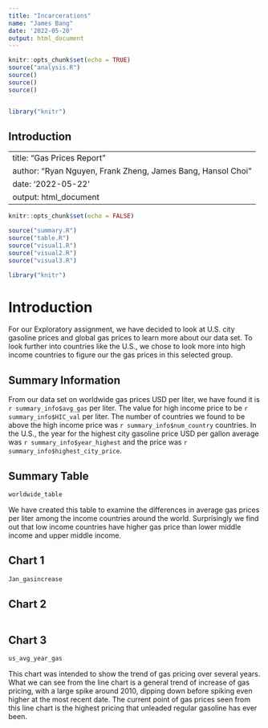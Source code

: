 ```yaml
---
title: "Incarcerations"
name: "James Bang"
date: '2022-05-20'
output: html_document
---
```


```r
knitr::opts_chunk$set(echo = TRUE)
source("analysis.R")
source()
source()
source()


library("knitr")

```


## Introduction 







---
title: "Gas Prices Report"
author: "Ryan Nguyen, Frank Zheng, James Bang, Hansol Choi"
date: '2022-05-22'
output: html_document
---

```r
knitr::opts_chunk$set(echo = FALSE)

source("summary.R")
source("table.R")
source("visual1.R")
source("visual2.R")
source("visual3.R")

library("knitr")
```

# Introduction

For our Exploratory assignment, we have decided to look at U.S. city gasoline prices and global gas prices to learn more about our data set. To look further into countries like the U.S., we chose to look more into high income countries to figure our the gas prices in this selected group.

## Summary Information

From our data set on worldwide gas prices USD per liter, we have found it is `r summary_info$avg_gas` per liter. The value for high income price to be `r summary_info$HIC_val` per liter. The number of countries we found to be above the high income price was `r summary_info$num_country` countries. In the U.S., the year for the highest city gasoline price USD per gallon average was `r summary_info$year_highest` and the price was `r summary_info$highest_city_price`.

## Summary Table

```r
worldwide_table
```

We have created this table to examine the differences in average gas prices per liter among the income countries around the world. Surprisingly we find out that low income countries have higher gas price than lower middle income and upper middle income.

## Chart 1
```r
Jan_gasincrease
```
## Chart 2
```r

```
## Chart 3
```r
us_avg_year_gas
```
This chart was intended to show the trend of gas pricing over several years. What we can see from the line chart is a general trend of increase of gas pricing, with a large spike around 2010, dipping down before spiking even higher at the most recent date. The current point of gas prices seen from this line chart is the highest pricing that unleaded regular gasoline has ever been.

